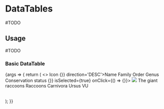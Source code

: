 
<Meta title="Patterns/DataTables" />

# DataTables

#TODO

## Usage

#TODO

### Basic DataTable

<Canvas>
  <Story name="Basic DataTable">
    {args => {
      return (
        <>
          <Table selectable={true}>
            <Table.Header>
              <Table.HeaderCell>Icon</Table.HeaderCell>
              <Table.HeaderCell sortable={true} onDirectionChange={(direction) => {}} direction='DESC'>Name</Table.HeaderCell>
              <Table.HeaderCell>Family</Table.HeaderCell>
              <Table.HeaderCell>Order</Table.HeaderCell>
              <Table.HeaderCell>Genus</Table.HeaderCell>
              <Table.HeaderCell>Conservation status</Table.HeaderCell>
            </Table.Header>
            <Table.Body>
              <Table.Row onSelectToggle={(state) => {}} isSelected={true} onClick={() => {}}>
                <Table.Cell>
                  <img width={44} src='https://res.cloudinary.com/teepublic/image/private/s--_MbNlVzr--/t_Preview/b_rgb:ffffff,c_limit,f_auto,h_630,q_90,w_630/v1493316151/production/designs/1531821_1.jpg'/>
                </Table.Cell>
                <Table.Cell>The giant raccoons</Table.Cell>
                <Table.Cell>Raccoons</Table.Cell>
                <Table.Cell>Carnivora</Table.Cell>
                <Table.Cell>Ursus</Table.Cell>
                <Table.Cell><Badge>VU</Badge></Table.Cell>
              </Table.Row>
            </Table.Body>
          </Table>
        </>
      );
    }}
  </Story>
</Canvas>
